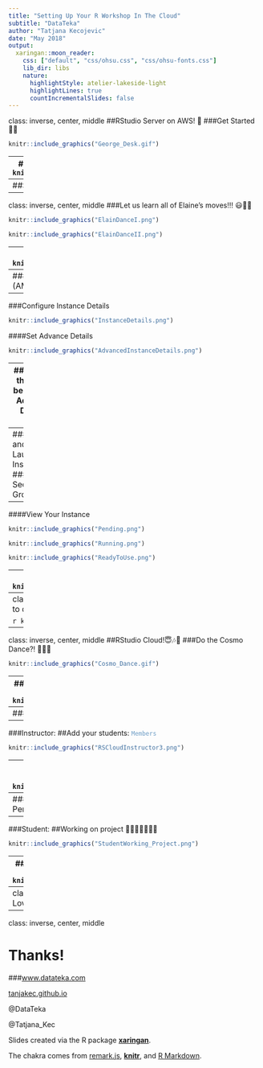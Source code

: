 ```yaml
---
title: "Setting Up Your R Workshop In The Cloud"
subtitle: "DataTeka"
author: "Tatjana Kecojevic"
date: "May 2018"
output:
  xaringan::moon_reader:
    css: ["default", "css/ohsu.css", "css/ohsu-fonts.css"]
    lib_dir: libs
    nature:
      highlightStyle: atelier-lakeside-light
      highlightLines: true
      countIncrementalSlides: false
---
```

class: inverse, center, middle
##RStudio Server on AWS! 🤠
###Get Started 🤫😴

```r
knitr::include_graphics("George_Desk.gif")
```

---
##Set up an account with [AWS](https://aws.amazon.com/)
```r
knitr::include_graphics("AWS.png")
```
---
##Set up VPC (virtual private cloud)
```r
knitr::include_graphics("StartVPC.png")
```
---
class: inverse, center, middle
###Let us learn all of Elaine's moves!!! 😃🎵🎶

```r
knitr::include_graphics("ElainDanceI.png")
```

```r
knitr::include_graphics("ElainDanceII.png")
```
---
##Launch EC2 Instance 
```r
knitr::include_graphics("LaunchEC2.png")
```
---
###Choose an Amazon Machine Image (AMI) 
```r
knitr::include_graphics("ChooseAMI.png")
```
###Choose an Instance Type 
```r
knitr::include_graphics("ChooseInstanceType.png")
```
---
###Configure Instance Details 
```r
knitr::include_graphics("InstanceDetails.png")
```
####Set Advance Details 
```r
knitr::include_graphics("AdvancedInstanceDetails.png")
```
---
####Pase the code below into Advance Details Box
```r
knitr::include_graphics("TheCode.png")
```

Note that you will need the latest [RStudio binaries](https://www.rstudio.com/products/rstudio/download-server/)
```r
knitr::include_graphics("RStudioBinaries.png")
```  
---
###Review and Launch Instance
####Edit Security Groups
```r
knitr::include_graphics("SecurityGroup.png")
```
####Select/Create Key Pair
```r
knitr::include_graphics("KeyPair.png")
```
---
####View Your Instance
```r
knitr::include_graphics("Pending.png")
```

```r
knitr::include_graphics("Running.png")
```

```r
knitr::include_graphics("ReadyToUse.png")
```
---
####Your RStudio in Amazon Cloud
```r
knitr::include_graphics("RStudioInCloud.png")
```
---
class: inverse, center, middle
###We know how to do Elaine's Dance!!! 😃🎵🎶

```r
knitr::include_graphics("Elain_dance.gif")
```
---
class: inverse, center, middle
##RStudio Cloud!😇🎶🎵
###Do the Cosmo Dance?! 🤪🎵🎶
```r
knitr::include_graphics("Cosmo_Dance.gif")
```
---
###Instructor: 
##Set up your clasroom: <span style="color:#6f9ec6">`+New Space`</span>
```r
knitr::include_graphics("RSCloudInstructor1.png")
```
---
###Instructor: 
##Set up a project: <span style="color:#6f9ec6">`Project Tab`</span> 
```r
knitr::include_graphics("RSCloudInstructor2.png")
```
---
###Instructor: 
##Add your students: <span style="color:#6f9ec6">`Members`</span>
```r
knitr::include_graphics("RSCloudInstructor3.png")
```
---
###Student: 
##Check your emails and Join the clasroom 🧐
```r
knitr::include_graphics("Instructors_Invitation.png")
```
---
###Student:
##Check the <span style="color:#6f9ec6">Project</span>
####Save a Permanent Copy of the <span style="color:#e8a4b7">TEMPORARY</span> Project 
```r
knitr::include_graphics("Instructors_Project.png")
```
---
###Student: 
##Working on project 🤔😓🤔😅🤓😎🤠
```r
knitr::include_graphics("StudentWorking_Project.png")
```
---
###Instructor: 
##Check student's work 🧐🤗😇🎶🎵
```r
knitr::include_graphics("Student_Project.png")
```
---
class: inverse, center, middle
###Everybody Loves RStudio Cloud Dance 😇🎶🎵
```r
knitr::include_graphics("SeinfeldDance.gif")
```
---
class: inverse, center, middle

# Thanks!

###[www.datateka.com](www.datateka.com) 

[tanjakec.github.io](tanjakec.github.io)

@DataTeka 

@Tatjana_Kec


Slides created via the R package [**xaringan**](https://github.com/yihui/xaringan).

The chakra comes from [remark.js](https://remarkjs.com), [**knitr**](http://yihui.name/knitr), and [R Markdown](https://rmarkdown.rstudio.com).
